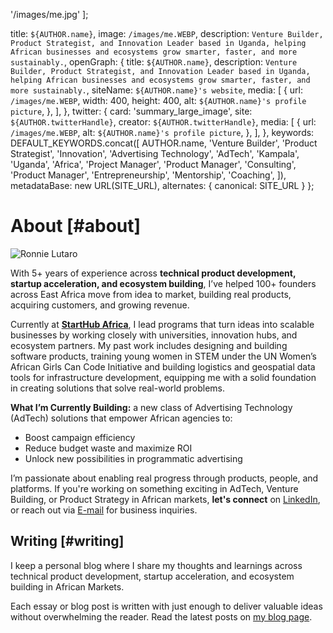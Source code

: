 
  '/images/me.jpg'
];

  title: `${AUTHOR.name}`,
  image: `/images/me.WEBP`,
  description: `Venture Builder, Product Strategist, and Innovation Leader based in Uganda, helping African businesses and ecosystems grow smarter, faster, and more sustainably.`,
  openGraph: {
    title: `${AUTHOR.name}`,
    description: `Venture Builder, Product Strategist, and Innovation Leader based in Uganda, helping African businesses and ecosystems grow smarter, faster, and more sustainably.`,
    siteName: `${AUTHOR.name}'s website`,
    media: [
      {
        url: `/images/me.WEBP`,
        width: 400,
        height: 400,
        alt: `${AUTHOR.name}'s profile picture`,
      },
    ],
  },
  twitter: {
    card: 'summary_large_image',
    site: `${AUTHOR.twitterHandle}`,
    creator: `${AUTHOR.twitterHandle}`,
    media: [
      {
        url: `/images/me.WEBP`,
        alt: `${AUTHOR.name}'s profile picture`,
      },
    ],
  },
  keywords: DEFAULT_KEYWORDS.concat([
    AUTHOR.name,
    'Venture Builder',
    'Product Strategist',
    'Innovation',
    'Advertising Technology',
    'AdTech',
    'Kampala',
    'Uganda',
    'Africa',
    'Project Manager',
    'Product Manager',
    'Consulting',
    'Product Manager',
    'Entrepreneurship',
    'Mentorship',
    'Coaching',
  ]),
  metadataBase: new URL(SITE_URL),
    alternates: {
      canonical: SITE_URL
    }
};

# About [#about]

<UniqueViewers />

<Image
  src="/images/ronnie-headshot.jpg"
  alt="Ronnie Lutaro"
  className="bg-gray-100 block mt-5 mb-5 mx-auto w-40 rounded-full h-auto sm:float-right sm:ml-5 sm:mb-5 object-cover overflow-hidden aspect-square"
  width={200}
  height={200}
  priority
  quality={100}
/>

With 5+ years of experience across **technical product development, startup acceleration, and ecosystem building**, I’ve helped 100+ founders across East Africa move from idea to market, building real products, acquiring customers, and growing revenue.

Currently at **[StartHub Africa](https://starthubafrica.org/)**, I lead programs that turn ideas into scalable businesses by working closely with universities, innovation hubs, and ecosystem partners. My past work includes designing and building software products, training young women in STEM under the UN Women’s African Girls Can Code Initiative and building logistics and geospatial data tools for infrastructure development, equipping me with a solid foundation in creating solutions that solve real-world problems.

**What I’m Currently Building:** a new class of Advertising Technology (AdTech) solutions that empower African agencies to:
- Boost campaign efficiency
- Reduce budget waste and maximize ROI
- Unlock new possibilities in programmatic advertising

I’m passionate about enabling real progress through products, people, and platforms. If you're working on something exciting in AdTech, Venture Building, or Product Strategy in African markets, **let's connect** on [LinkedIn](https://www.linkedin.com/in/ronnie-lutaro-b73240aa/), or reach out via [E-mail](mailto:ronnielutaro@outlook.com) for business inquiries.

## Writing [#writing]

I keep a personal blog where I share my thoughts and learnings across technical product development, startup acceleration, and ecosystem building in African Markets.

Each essay or blog post is written with just enough to deliver valuable ideas without overwhelming the reader. Read
the latest posts on [my blog page](/blog).
